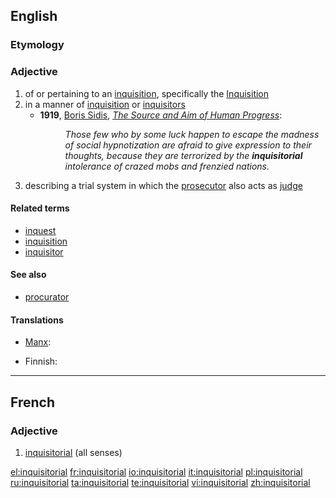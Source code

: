 ==English==
{{wikipedia|Inquisitorial system}}

===Etymology===
{{suffix|inquisitor|ial}}

===Adjective===
{{en-adj}}

# of or pertaining to an [[inquisition]], specifically the [[Inquisition]]
# in a manner of [[inquisition]] or [[inquisitors]]
#* '''1919''', [[w:Boris Sidis|Boris Sidis]], ''[[s:The Source and Aim of Human Progress|The Source and Aim of Human Progress]]'':
#*: ''Those few who by some luck happen to escape the madness of social hypnotization are afraid to give expression to their thoughts, because they are terrorized by the '''inquisitorial''' intolerance of crazed mobs and frenzied nations.''
# {{legal}} describing a trial system in which the [[prosecutor]] also acts as [[judge]]

====Related terms====
* [[inquest]]
* [[inquisition]]
* [[inquisitor]]

====See also====
* {{sense|legal}} [[procurator]]

====Translations====
{{trans-top|Of or pertaining to an inquisition}}
* [[Manx]]: {{t-|gv|ard-eyshtagh}}
{{trans-mid}}
{{trans-bottom}}

{{trans-top|describing a trial system in which the prosecutor also acts as judge}}
* Finnish: {{t-|fi|inkvisitorinen}}
{{trans-mid}}
{{trans-bottom}}
----
==French==

===Adjective===
{{fr-adj|mp=inquisitoriaux}}

# [[#English|inquisitorial]] (all senses)

[[el:inquisitorial]]
[[fr:inquisitorial]]
[[io:inquisitorial]]
[[it:inquisitorial]]
[[pl:inquisitorial]]
[[ru:inquisitorial]]
[[ta:inquisitorial]]
[[te:inquisitorial]]
[[vi:inquisitorial]]
[[zh:inquisitorial]]